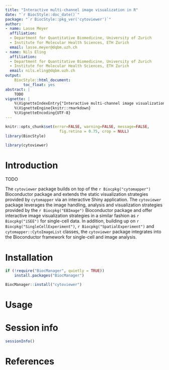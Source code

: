 ```yaml
---
title: "Interactive multi-channel image visualization in R"
date: "`r BiocStyle::doc_date()`"
package: "`r BiocStyle::pkg_ver('cytoviewer')`"
author:
- name: Lasse Meyer
  affiliation: 
  - Department for Quantitative Biomedicine, University of Zurich
  - Institute for Molecular Health Sciences, ETH Zurich
  email: lasse.meyer@dqbm.uzh.ch
- name: Nils Eling
  affiliation: 
  - Department for Quantitative Biomedicine, University of Zurich
  - Institute for Molecular Health Sciences, ETH Zurich
  email: nils.eling@dqbm.uzh.ch
output:
    BiocStyle::html_document:
        toc_float: yes
abstract: |
    TODO
vignette: |
    %\VignetteIndexEntry{"Interactive multi-channel image visualization in R"}
    %\VignetteEngine{knitr::rmarkdown}
    %\VignetteEncoding{UTF-8}
---
```


```r
knitr::opts_chunk$set(error=FALSE, warning=FALSE, message=FALSE,
                        fig.retina = 0.75, crop = NULL)
library(BiocStyle)
```

```r
library(cytoviewer)
```

# Introduction

TODO

The `cytoviewer` package builds on top of the `r Biocpkg("cytomapper")`
Bioconductor package and extends the static visualization strategies provided by
`cytomapper` via an interactive Shiny application. The `cytoviewer` package
leverages the image handling, analysis and visualization strategies provided by
the `r Biocpkg("EBImage")` Bioconductor package and offer interactive image
visualization strategies in a similar fashion as `r Biocpkg("iSEE")` for
single-cell data. In addition, building up on 
`r Biocpkg("SingleCellExperiment")`, `r Biocpkg("SpatialExperiment")` and
`cytomapper::CytoImageList` classes, the `cytoviewer` package integrates into
the Bioconductor framework for single-cell and image analysis.

# Installation

```r
if (!require("BiocManager", quietly = TRUE))
    install.packages("BiocManager")

BiocManager::install("cytoviewer")
```

# Usage

# Session info {.unnumbered}

```r
sessionInfo()
```

# References
